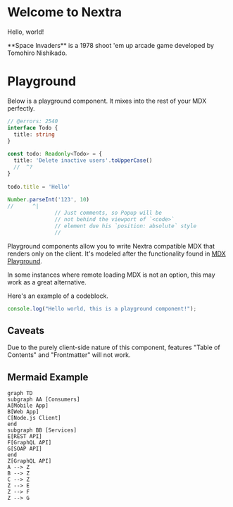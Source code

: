 # Welcome to Nextra
 
Hello, world!



<AlertDemo />


<MarqueeDemo />
 
<Callout emoji="👾">
  **Space Invaders** is a 1978 shoot 'em up arcade game developed by Tomohiro
  Nishikado.
</Callout>

# Playground
 
Below is a playground component. It mixes into the rest of your MDX perfectly.
 
<Playground source="## Hello world" />


<ProgressDemo />

```ts twoslash
// @errors: 2540
interface Todo {
  title: string
}
 
const todo: Readonly<Todo> = {
  title: 'Delete inactive users'.toUpperCase()
  //  ^?
}
 
todo.title = 'Hello'
 
Number.parseInt('123', 10)
//      ^|
               // Just comments, so Popup will be
               // not behind the viewport of `<code>`
               // element due his `position: absolute` style
               //
```

Playground components allow you to write Nextra compatible MDX that renders only on the client. It's modeled after the functionality found in [MDX Playground](https://mdxjs.com/playground).

In some instances where remote loading MDX is not an option, this may work as a great alternative.

Here's an example of a codeblock.

```ts
console.log("Hello world, this is a playground component!");
```

## Caveats

Due to the purely client-side nature of this component, features "Table of Contents" and "Frontmatter" will not work.

## Mermaid Example

```mermaid
graph TD
subgraph AA [Consumers]
A[Mobile App]
B[Web App]
C[Node.js Client]
end
subgraph BB [Services]
E[REST API]
F[GraphQL API]
G[SOAP API]
end
Z[GraphQL API]
A --> Z
B --> Z
C --> Z
Z --> E
Z --> F
Z --> G
```

